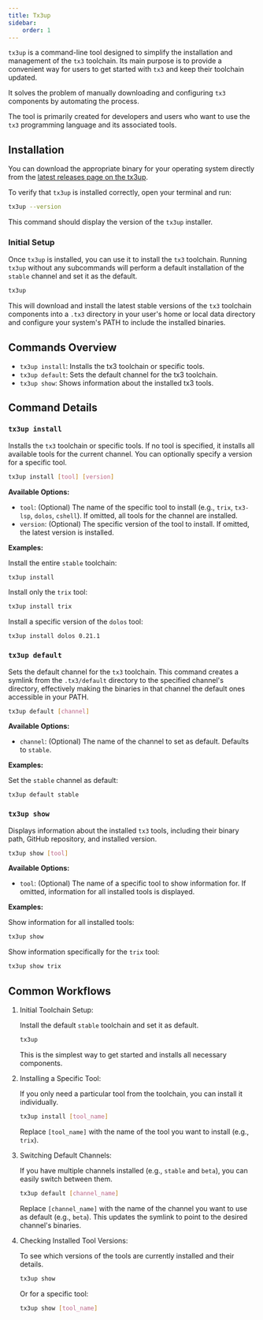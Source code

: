 ```yaml
---
title: Tx3up
sidebar:
    order: 1
---
```


`tx3up` is a command-line tool designed to simplify the installation and management of the `tx3` toolchain. Its main purpose is to provide a convenient way for users to get started with `tx3` and keep their toolchain updated.

It solves the problem of manually downloading and configuring `tx3` components by automating the process.

The tool is primarily created for developers and users who want to use the `tx3` programming language and its associated tools.

## Installation

You can download the appropriate binary for your operating system directly from the [latest releases page on the tx3up](https://github.com/tx3-lang/up/releases).

To verify that `tx3up` is installed correctly, open your terminal and run:

```sh
tx3up --version
```

This command should display the version of the `tx3up` installer.

### Initial Setup

Once `tx3up` is installed, you can use it to install the `tx3` toolchain. Running `tx3up` without any subcommands will perform a default installation of the `stable` channel and set it as the default.

```sh
tx3up
```

This will download and install the latest stable versions of the `tx3` toolchain components into a `.tx3` directory in your user's home or local data directory and configure your system's PATH to include the installed binaries.

## Commands Overview

*   `tx3up install`: Installs the tx3 toolchain or specific tools.
*   `tx3up default`: Sets the default channel for the tx3 toolchain.
*   `tx3up show`: Shows information about the installed tx3 tools.

## Command Details

### `tx3up install`

Installs the `tx3` toolchain or specific tools. If no tool is specified, it installs all available tools for the current channel. You can optionally specify a version for a specific tool.

```bash
tx3up install [tool] [version]
```

**Available Options:**

*   `tool`: (Optional) The name of the specific tool to install (e.g., `trix`, `tx3-lsp`, `dolos`, `cshell`). If omitted, all tools for the channel are installed.
*   `version`: (Optional) The specific version of the tool to install. If omitted, the latest version is installed.

**Examples:**

Install the entire `stable` toolchain:

```bash
tx3up install
```

Install only the `trix` tool:

```bash
tx3up install trix
```

Install a specific version of the `dolos` tool:

```bash
tx3up install dolos 0.21.1
```

### `tx3up default`

Sets the default channel for the `tx3` toolchain. This command creates a symlink from the `.tx3/default` directory to the specified channel's directory, effectively making the binaries in that channel the default ones accessible in your PATH.

```bash
tx3up default [channel]
```

**Available Options:**

*   `channel`: (Optional) The name of the channel to set as default. Defaults to `stable`.

**Examples:**

Set the `stable` channel as default:

```bash
tx3up default stable
```

### `tx3up show`

Displays information about the installed `tx3` tools, including their binary path, GitHub repository, and installed version.

```bash
tx3up show [tool]
```

**Available Options:**

*   `tool`: (Optional) The name of a specific tool to show information for. If omitted, information for all installed tools is displayed.

**Examples:**

Show information for all installed tools:

```bash
tx3up show
```

Show information specifically for the `trix` tool:

```bash
tx3up show trix
```

## Common Workflows

<Steps>

1. Initial Toolchain Setup:

    Install the default `stable` toolchain and set it as default.

    ```bash
    tx3up
    ```

    This is the simplest way to get started and installs all necessary components.

2. Installing a Specific Tool:

    If you only need a particular tool from the toolchain, you can install it individually.

    ```bash
    tx3up install [tool_name]
    ```

    Replace `[tool_name]` with the name of the tool you want to install (e.g., `trix`).

3. Switching Default Channels:

    If you have multiple channels installed (e.g., `stable` and `beta`), you can easily switch between them.

    ```bash
    tx3up default [channel_name]
    ```

    Replace `[channel_name]` with the name of the channel you want to use as default (e.g., `beta`). This updates the symlink to point to the desired channel's binaries.

4. Checking Installed Tool Versions:

    To see which versions of the tools are currently installed and their details.

    ```bash
    tx3up show
    ```

    Or for a specific tool:

    ```bash
    tx3up show [tool_name]
    ```

</Steps>
